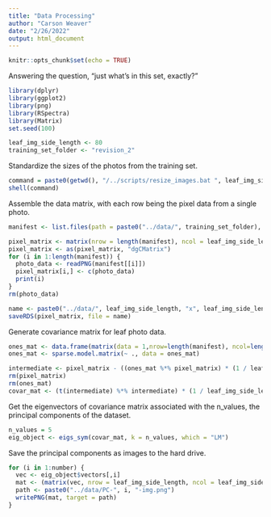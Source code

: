 ```yaml
---
title: "Data Processing"
author: "Carson Weaver"
date: "2/26/2022"
output: html_document
---
```


```r
knitr::opts_chunk$set(echo = TRUE)
```

Answering the question, "just what's in this set, exactly?"

```r
library(dplyr)
library(ggplot2)
library(png)
library(RSpectra)
library(Matrix)
set.seed(100)
```

```r
leaf_img_side_length <- 80
training_set_folder <- "revision_2"
```


Standardize the sizes of the photos from the training set.

```r
command = paste0(getwd(), "/../scripts/resize_images.bat ", leaf_img_side_length)
shell(command)
```

Assemble the data matrix, with each row being the pixel data from a single photo.

```r
manifest <- list.files(path = paste0("../data/", training_set_folder), full.names = TRUE)

pixel_matrix <- matrix(nrow = length(manifest), ncol = leaf_img_side_length^2)
pixel_matrix <- as(pixel_matrix, "dgCMatrix")
for (i in 1:length(manifest)) {
  photo_data <- readPNG(manifest[[i]])
  pixel_matrix[i,] <- c(photo_data)
  print(i)
}
rm(photo_data)

name <- paste0("../data/", leaf_img_side_length, "x", leaf_img_side_length, "-photo_assembly-2022-02-27.RDS")
saveRDS(pixel_matrix, file = name)
```

Generate covariance matrix for leaf photo data.

```r
ones_mat <- data.frame(matrix(data = 1,nrow=length(manifest), ncol=length(manifest) - 1))
ones_mat <- sparse.model.matrix(~ ., data = ones_mat)

intermediate <- pixel_matrix - ((ones_mat %*% pixel_matrix) * (1 / leaf_img_side_length))
rm(pixel_matrix)
rm(ones_mat)
covar_mat <- (t(intermediate) %*% intermediate) * (1 / leaf_img_side_length)
```

Get the eigenvectors of covariance matrix associated with the n_values, the principal components of the dataset.

```r
n_values = 5
eig_object <- eigs_sym(covar_mat, k = n_values, which = "LM")
```

Save the principal components as images to the hard drive.

```r
for (i in 1:number) {
  vec <- eig_object$vectors[,i]
  mat <- (matrix(vec, nrow = leaf_img_side_length, ncol = leaf_img_side_length) - mean(vec)) / sd(vec)
  path <- paste0("../data/PC-", i, "-img.png")
  writePNG(mat, target = path)
}
```

